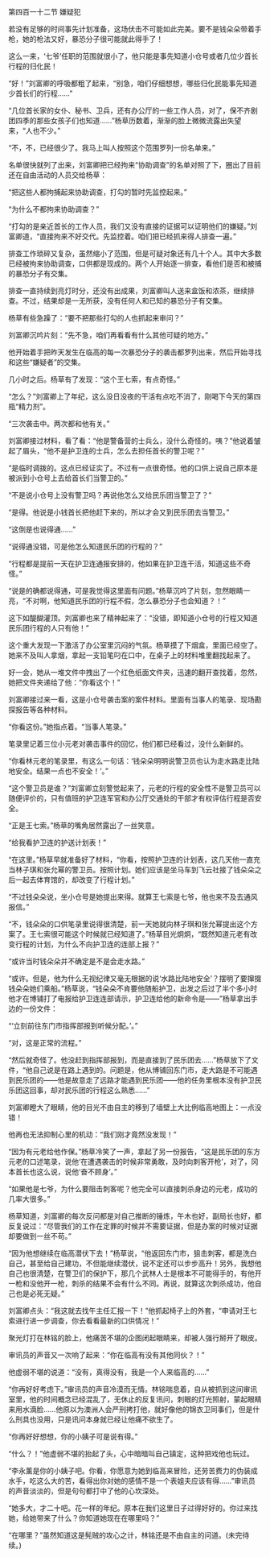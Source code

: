 

第四百一十二节 嫌疑犯

若没有足够的时间事先计划准备，这场伏击不可能如此完美。要不是钱朵朵带着手枪，她的枪法又好，暴恐分子很可能就此得手了！

这么一来，‘七爷’任职的范围就很小了，他只能是事先知道小仓号或者几位少首长行程的归化民！

“好！”刘富卿的呼吸都粗了起来，“别急，咱们仔细想想，哪些归化民能事先知道少首长们的行程……”

“几位首长家的女仆、秘书、卫兵，还有办公厅的一些工作人员，对了，保不齐剧团四季的那些女孩子们也知道……”杨草历数着，渐渐的脸上微微流露出失望来，“人也不少。”

“不，不，已经很少了。我马上叫人按照这个范围罗列一份名单来。”

名单很快就列了出来，刘富卿把已经拘来“协助调查”的名单对照了下，圈出了目前还在自由活动的人员交给杨草：

“把这些人都拘捕起来协助调查，打勾的暂时先监控起来。”

“为什么不都拘来协助调查？”

“打勾的是亲近首长的工作人员，我们又没有直接的证据可以证明他们的嫌疑。”刘富卿道，“直接拘来不好交代。先监控着。咱们把已经抓来得人排查一遍。”

排查工作琐碎又复杂，虽然缩小了范围，但是可疑对象还有几十个人。其中大多数已经被拘来协助调查，口供都是现成的。两个人开始逐一排查，看他们是否和被捕的暴恐分子有交集。

排查一直持续到亮灯时分，还没有出成果，刘富卿叫人送来盒饭和浓茶，继续排查。不过，结果却是一无所获，没有任何人和已知的暴恐分子有交集。

杨草有些急躁了：“要不把那些打勾的人也抓起来审问？”

刘富卿沉吟片刻：“先不急，咱们再看看有什么其他可疑的地方。”

他开始着手把昨天发生在临高的每一次暴恐分子的袭击都罗列出来，然后开始寻找和这些“嫌疑者”的交集。

几小时之后。杨草有了发现：“这个王七索，有点奇怪。”

“怎么？”刘富卿上了年纪，这么没日没夜的干活有点吃不消了，刚喝下今天的第四瓶“精力剂”。

“三次袭击中。两次都和他有关。”

刘富卿接过材料，看了看：“他是警备营的士兵么，没什么奇怪的。咦？”他说着皱起了眉头，“他不是护卫连的士兵，怎么去担任首长的警卫呢？”

“是临时调拨的。这点已经证实了。不过有一点很奇怪。他的口供上说自己原本是被派到小仓号上去给首长们当警卫的。”

“不是说小仓号上没有警卫吗？再说他怎么又给民乐团当警卫了？”

“是得。他说是小钱首长把他赶下来的，所以才会又到民乐团去当警卫。”

“这倒是也说得通……”

“说得通没错，可是他怎么知道民乐团的行程的？”

“行程都是提前一天在护卫连通报安排的，他如果在护卫连干活，知道这些不奇怪。”

“说是的确都说得通，可是我觉得这里面有问题。”杨草沉吟了片刻，忽然眼睛一亮，“不对啊，他知道民乐团的行程不假，怎么暴恐分子也会知道？！”

这下如醍醐灌顶。刘富卿也来了精神起来了：“没错，即知道小仓号的行程又知道民乐团行程的人只有他！”

这个重大发现一下激活了办公室里沉闷的气氛。杨草摸了下烟盒，里面已经空了。她来不及叫人拿烟，拿起一支铅笔叼在口中，在桌子上的材料堆里翻找起来了。

好一会，她从一堆文件中拽出了一个红色纸面文件夹，迅速的翻开查找着，忽然，她把文件夹递给了他：“你看这个！”

刘富卿接过来一看，这是小仓号袭击案的案件材料。里面有当事人的笔录、现场勘探报告等各种材料。

“你看这份。”她指点着。“当事人笔录。”

笔录里记着三位小元老对袭击事件的回忆，他们都已经看过，没什么新鲜的。

“你看林元老的笔录里，有这么一句话：‘钱朵朵明明说警卫员也认为走水路走比陆地安全。结果一点也不安全！’。”

“这个警卫员是谁？”刘富卿立刻警觉起来了，元老的行程的安全性不是警卫员可以随便评价的，只有值班的护卫连军官和办公厅交通处的干部才有权评估行程是否安全。

“正是王七索。”杨草的嘴角居然露出了一丝笑意。

“给我看护卫连的护送计划表！”

“在这里。”杨草早就准备好了材料，“你看，按照护卫连的计划表，这几天他一直充当林子琪和张允幂的警卫员。按照计划。她们应该是坐马车到飞云社接了钱朵朵之后一起去体育馆的，却改变了行程计划。”

“不过钱朵朵说，坐小仓号是她提出来得。就算王七索是七爷，他也来不及去通风报信。”

“不，钱朵朵的口供笔录里说得很清楚，前一天她就向林子琪和张允幂提出这个方案了。王七索很可能这个时候就已经知道了。”杨草目光炯炯，“既然知道元老有改变行程的计划，为什么不向护卫连的连部上报？”

“或许当时钱朵朵并不确定是不是会走水路。”

“或许。但是，他为什么无视纪律又毫无根据的说‘水路比陆地安全’？摆明了要撺掇钱朵朵她们乘船。”杨草说，“钱朵朵不肯要他随船护卫，出发之后过了半个多小时他才在博铺打了电报给护卫连连部请示，护卫连给他的新命令是――”杨草拿出手边的一份文件：

“‘立刻前往东门市指挥部报到听候分配。’。”

“对，这是正常的流程。”

“然后就奇怪了。他没赶到指挥部报到，而是直接到了民乐团去……”杨草放下了文件，“他自己说是在路上遇到的。问题是，他从博铺回东门市，走大路是不可能遇到民乐团的――他是故意走了远路才能遇到民乐团――他的任务里根本没有护卫民乐团这回事，却对民乐团的行程这么熟悉……”

刘富卿瞪大了眼睛，他的目光不由自主的移到了墙壁上大比例临高地图上：一点没错！

他再也无法抑制心里的机动：“我们刚才竟然没发现！”

“因为有元老给他作保。”杨草冷笑了一声，拿起了另一份报告，“这是民乐团的东方元老的口述笔录，说他‘在遭遇袭击的时候非常勇敢，及时向刺客开枪’，对了，冈本首长也这么说，说他‘奋不顾身’。”

“如果他是七爷，为什么要阻击刺客呢？他完全可以直接刺杀身边的元老，成功的几率大很多。”

杨草知道，刘富卿的每次反问都是对自己推断的锤炼，午木也好，副局长也好，都反复说过：“尽管我们的工作在定罪的时候并不需要证据，但是办案的时候对证据却要做到一丝不苟。”

“因为他想继续在临高潜伏下去！”杨草说，“他返回东门市，狙击刺客，都是洗白自己，甚至给自己建功，不但能继续潜伏，说不定还可以步步高升！另外，我想他自己也很清楚，在警卫们的保护下，那几个武林人士是根本不可能得手的，有他开一枪和没他开一枪，刺杀的结果不会有什么不同。再说，就算这次刺杀成功，他自己也是必死无疑。”

刘富卿点头：“我这就去找午主任汇报一下！”他抓起椅子上的外套，“申请对王七索进行进一步调查，你去看看最新的口供情况！”

聚光灯打在林铭的脸上，他痛苦不堪的企图闭起眼睛来，却被人强行掰开了眼皮。

审讯员的声音又一次响了起来：“你在临高有没有其他同伙？！”

他虚弱不堪的说道：“没有，真得没有，我是一个人来临高的……”

“你再好好考虑下。”审讯员的声音冷漠而无情。林铭喘息着，自从被抓到这间审讯室里，他的时间概念已经混乱了，无休止的反复讯问，刺眼的灯光照射，蒙起眼睛来用水滴脸……他原以为澳洲人会严刑拷打他，就好像他的锦衣卫同事们，但是什么刑具也没用，只是讯问本身就已经让他痛不欲生了。

“你再好好想想，你的小姨子可是说有得。”

“什么？！”他虚弱不堪的抬起了头，心中暗暗叫自己镇定，这种把戏他也玩过。

“李永薰是你的小姨子吧。你看，你愿意为她到临高来冒险，还劳苦费力的伪装成水手，吃这么大的苦，看得出你对她的感情不是一个表姐夫应该有得……”审讯员的声音淡淡的，但是句句都打中了他的心坎深处。

“她多大，才二十吧。花一样的年纪。原本在我们这里日子过得好好的。你过来找她，给她带来了什么？你知道她现在在哪里吗？”

“在哪里？”虽然知道这是髡贼的攻心之计，林铭还是不由自主的问道。(未完待续。)

